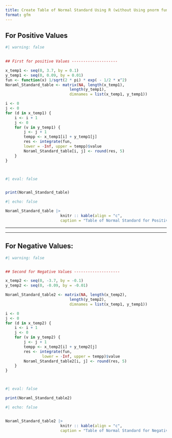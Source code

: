 ```yaml
---
title: Create Table of Normal Standard Using R (without Using pnorm function!)
format: gfm
---
```




## For Positive Values 

```r
#| warning: false
 

## First for positive Values --------------------

x_temp1 <- seq(0, 3.7, by = 0.1)
y_temp1 <- seq(0, 0.09, by = 0.01)
fun <- function(x) 1/sqrt(2 * pi) * exp( - 1/2 * x^2)
Noraml_Standard_table <- matrix(NA, length(x_temp1), 
                            length(y_temp1), 
                            dimnames = list(x_temp1, y_temp1))

i <- 0
j <- 0
for (d in x_temp1) {
    i <- i + 1
    j <- 0
    for (v in y_temp1) {
        j <- j + 1
        tempp <- x_temp1[i] + y_temp1[j]
        res <- integrate(fun, 
        lower = -Inf, upper = tempp)$value 
        Noraml_Standard_table[i, j] <- round(res, 5)
    }
}




```


```r
#| eval: false


print(Noraml_Standard_table)

```



\clearpage 


```r
#| echo: false

Noraml_Standard_table |> 
                        knitr :: kable(align = "c", 
                        caption = "Table of Normal Standard for Positive Values")
```





***
***

\clearpage 

## For Negative Values: 

```r
#| warning: false


## Second for Negative Values --------------------

x_temp2 <- seq(0, -3.7, by = -0.1)
y_temp2 <- seq(0, -0.09, by = -0.01)

Noraml_Standard_table2 <- matrix(NA, length(x_temp2), 
                            length(y_temp2), 
                            dimnames = list(x_temp1, y_temp1))

i <- 0
j <- 0
for (d in x_temp2) {
    i <- i + 1
    j <- 0
    for (v in y_temp2) {
        j <- j + 1
        tempp <- x_temp2[i] + y_temp2[j]
        res <- integrate(fun, 
                lower = -Inf, upper = tempp)$value 
        Noraml_Standard_table2[i, j] <- round(res, 5)
    }
}




```


```r
#| eval: false

print(Noraml_Standard_table2)

```


\clearpage

```r
#| echo: false


Noraml_Standard_table2 |> 
                        knitr :: kable(align = "c", 
                        caption = "Table of Normal Standard for Negative Values")
```

